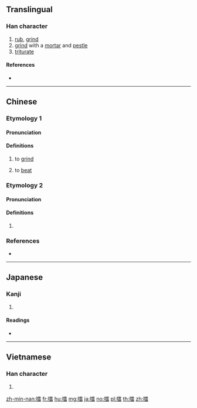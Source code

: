 ==Translingual==

===Han character===
{{Han char|rn=64|rad=手|as=13|sn=16|four=51063|canj=QMBW|ids=⿰扌雷}}

# [[rub]], [[grind]]
# [[grind]] with a [[mortar]] and [[pestle]]
# [[triturate]]

====References====
* {{Han ref|kx=0457.270|dkj=12783|dj=0806.110|hdz=31967.100|uh=64C2|ud=25794|bh=BEDD|bd=48861}}

----

==Chinese==
{{zh-forms}}

===Etymology 1===

====Pronunciation====
{{zh-pron
|m=léi
|c=leoi4
|h=pfs=lùi
|md=
|mn=lûi
|w=
|mc=
|oc=y
|cat=
}}

====Definitions====
{{zh-hanzi}}

# to [[grind]]
#: {{zh-x|擂{léi}茶|ground tea}}
# to [[beat]]
#: {{zh-x|擂{léi}鼓|to beat the drums of war}}

===Etymology 2===

====Pronunciation====
{{zh-pron
|m=lèi,léi,1nb=standard in Mainland; variant in Taiwan,2nb=standard in Taiwan
|c=leoi4
|h=pfs=lùi
|md=
|mn=lûi
|w=
|mc=
|oc=y
|cat=
}}

====Definitions====
{{zh-hanzi}}

# {{zh-only used in|擂臺}}

===References===
* {{R:twedu|A01684}}

----

==Japanese==

===Kanji===
{{ja-kanji|grade=|rs=手13}}

# {{defn|lang=ja|sort=手13}}

====Readings====
* {{ja-readings|on=[[らい]] (rai)|kun=[[する]] (suru)}}

----

==Vietnamese==

===Han character===
{{vi-hantu|[[lôi]], [[soi]]|rs=手13}}

# {{defn|lang=vi|sort=手13}}

[[zh-min-nan:擂]]
[[fr:擂]]
[[hu:擂]]
[[mg:擂]]
[[ja:擂]]
[[no:擂]]
[[pl:擂]]
[[th:擂]]
[[zh:擂]]